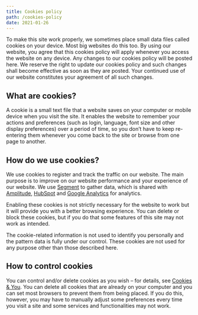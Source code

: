 ```yaml
---
title: Cookies policy
path: /cookies-policy
date: 2021-01-26
---
```



<PageTitle title="Cookies policy" subTitle="Last updated: February 2, 2021." />

<Section css={{ textAlign: "left" }}>

To make this site work properly, we sometimes place small data files called cookies on your device. Most big websites do this too. By using our website, you agree that this cookies policy will apply whenever you access the website on any device. Any changes to our cookies policy will be posted here. We reserve the right to update our cookies policy and such changes shall become effective as soon as they are posted. Your continued use of our website constitutes your agreement of all such changes.

## What are cookies?

A cookie is a small text file that a website saves on your computer or mobile device when you visit the site. It enables the website to remember your actions and preferences (such as login, language, font size and other display preferences) over a period of time, so you don’t have to keep re-entering them whenever you come back to the site or browse from one page to another.

## How do we use cookies?

We use cookies to register and track the traffic on our website. The main purpose is to improve on our website performance and your experience of our website. We use [Segment](https://segment.com/) to gather data, which is shared with [Amplitude](https://amplitude.com/), [HubSpot](https://www.hubspot.com/) and [Google Analytics](https://analytics.google.com/) for analytics.

Enabling these cookies is not strictly necessary for the website to work but it will provide you with a better browsing experience. You can delete or block these cookies, but if you do that some features of this site may not work as intended.

The cookie-related information is not used to identify you personally and the pattern data is fully under our control. These cookies are not used for any purpose other than those described here.

## How to control cookies

You can control and/or delete cookies as you wish – for details, see [Cookies & You](https://cookiesandyou.com/). You can delete all cookies that are already on your computer and you can set most browsers to prevent them from being placed. If you do this, however, you may have to manually adjust some preferences every time you visit a site and some services and functionalities may not work.

</Section>
